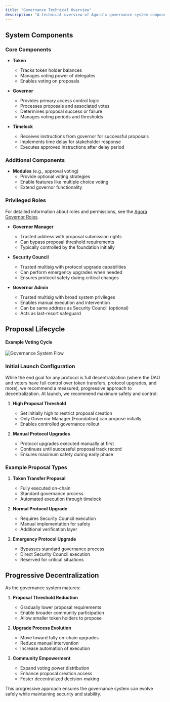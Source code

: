 ```yaml
---
title: "Governance Technical Overview"
description: "A technical overview of Agora's governance system components and the lifecycle of a proposal."
---
```


## System Components

### Core Components

- **Token**
  - Tracks token holder balances
  - Manages voting power of delegates
  - Enables voting on proposals

- **Governor**
  - Provides primary access control logic
  - Processes proposals and associated votes
  - Determines proposal success or failure
  - Manages voting periods and thresholds

- **Timelock**
  - Receives instructions from governor for successful proposals
  - Implements time delay for stakeholder response
  - Executes approved instructions after delay period

### Additional Components

- **Modules** (e.g., approval voting)
  - Provide optional voting strategies
  - Enable features like multiple choice voting
  - Extend governor functionality

### Privileged Roles

For detailed information about roles and permissions, see the [Agora Governor Roles](/agora-governor-roles).

- **Governor Manager**
  - Trusted address with proposal submission rights
  - Can bypass proposal threshold requirements
  - Typically controlled by the foundation initially

- **Security Council**
  - Trusted multisig with protocol upgrade capabilities
  - Can perform emergency upgrades when needed
  - Ensures protocol safety during critical changes

- **Governor Admin**
  - Trusted multisig with broad system privileges
  - Enables manual execution and intervention
  - Can be same address as Security Council (optional)
  - Acts as last-resort safeguard

## Proposal Lifecycle

#### Example Voting Cycle

![Governance System Flow](/images/governance/ExampleVotingCycle.png)

### Initial Launch Configuration

While the end goal for any protocol is full decentralization (where the DAO and voters have full control over token transfers, protocol upgrades, and more), we recommend a measured, progressive approach to decentralization. At launch, we recommend maximum safety and control:

1. **High Proposal Threshold**
   - Set initially high to restrict proposal creation
   - Only Governor Manager (Foundation) can propose initially
   - Enables controlled governance rollout

2. **Manual Protocol Upgrades**
   - Protocol upgrades executed manually at first
   - Continues until successful proposal track record
   - Ensures maximum safety during early phase

### Example Proposal Types

1. **Token Transfer Proposal**
   - Fully executed on-chain
   - Standard governance process
   - Automated execution through timelock

2. **Normal Protocol Upgrade**
   - Requires Security Council execution
   - Manual implementation for safety
   - Additional verification layer

3. **Emergency Protocol Upgrade**
   - Bypasses standard governance process
   - Direct Security Council execution
   - Reserved for critical situations

## Progressive Decentralization

As the governance system matures:

1. **Proposal Threshold Reduction**
   - Gradually lower proposal requirements
   - Enable broader community participation
   - Allow smaller token holders to propose

2. **Upgrade Process Evolution**
   - Move toward fully on-chain upgrades
   - Reduce manual intervention
   - Increase automation of execution

3. **Community Empowerment**
   - Expand voting power distribution
   - Enhance proposal creation access
   - Foster decentralized decision-making

This progressive approach ensures the governance system can evolve safely while maintaining security and stability.
